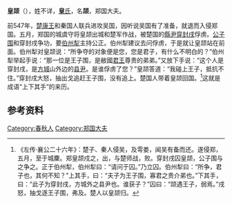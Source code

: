 {{Infobox 先秦人物
|名称= 皇颉
|图像=
|图说=
|姓=
|氏=[[皇氏|皇]]
|名=颉
|字=
|别名=
|别字=
|谥号=
|时代=春秋时期
|国家=
|身份=郑国大夫
|出生=
|逝世=
|在位=
|父=
|母=
|正妻=
|妾=
|子女=
|太子=
}}
'''皇颉'''（{{bd|？||？||}}），姓不详，[[皇氏|'''皇'''氏]]，名'''颉'''，郑国大夫。

前547年，[[楚康王|楚康王]]和秦国人联兵进攻吴国，因听说吴国有了准备，就退而入侵郑国。五月，郑国的城虞守将皇颉出城和楚军作战，被楚国的[[縣尹|縣尹]][[穿封戌|穿封戌]]俘虏。[[公子围|公子围]]和穿封戌争功，要[[伯州犁|伯州犁]]主持公正。伯州犁建议去问俘虏，于是就让皇颉站在前面。伯州犁对皇颉说：“所争夺的对象便是您，您是君子，有什么不明白的？”伯州犁举起手说：“那一位是王子围，是敝國[[君王|君王]]尊贵的弟弟。”又放下手说：“这个人是穿封戌，是[[方城|方城]]山外边的[[县尹|县尹]]。是谁俘虏了您？”皇颉答道：“我碰上王子，抵抗不住。”穿封戌大怒，抽出戈追赶王子围，没有追上。楚国人带着皇颉回国。<ref>《左传·襄公二十六年》：楚子、秦人侵吴，及雩娄，闻吴有备而还。遂侵郑，五月，至于城麇。郑皇颉戍之，出，与楚师战，败。穿封戌囚皇颉，公子围与之争之。正于伯州犁，伯州犁曰：“请问于囚。”乃立囚。伯州犁曰：“所争，君子也，其何不知？”上其手，曰：“夫子为王子围，寡君之贵介弟也。”下其手，曰：“此子为穿封戌，方城外之县尹也。谁获子？”囚曰：“颉遇王子，弱焉。”戌怒，抽戈逐王子围，弗及。楚人以皇颉归。</ref>这就是成语“上下其手”的来历。

== 参考资料 ==
{{reflist}}

[[Category:春秋人|Category:春秋人]]
[[Category:郑国大夫|Category:郑国大夫]]